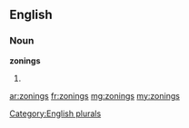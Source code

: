 ==English==

===Noun===
'''zonings'''

# {{plural of|zoning}}

[[Category:English plurals]]

[[ar:zonings]]
[[fr:zonings]]
[[mg:zonings]]
[[my:zonings]]